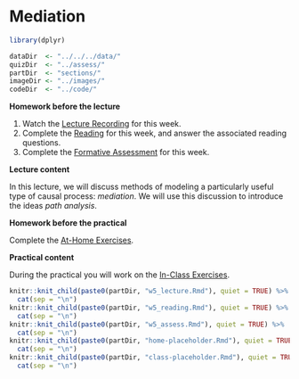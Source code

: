 # Mediation

```{r week5_global_options, include = FALSE}
library(dplyr)

dataDir  <- "../../../data/"
quizDir  <- "../assess/"
partDir  <- "sections/"
imageDir <- "../images/"
codeDir  <- "../code/"
```

**Homework before the lecture**

1. Watch the [Lecture Recording](lecture-3.html) for this week.
1. Complete the [Reading](reading-3.html) for this week, and answer the 
associated reading questions.
1. Complete the [Formative Assessment](formative-assessment-3.html) for this week.

**Lecture content**

In this lecture, we will discuss methods of modeling a particularly useful type
of causal process: *mediation*. We will use this discussion to introduce the
ideas *path analysis*.

**Homework before the practical**

Complete the [At-Home Exercises](at-home-exercises-3.html). 

**Practical content**

During the practical you will work on the [In-Class Exercises](in-class-exercises-3.html).

```{r, echo = FALSE, message = FALSE, warning = FALSE, results = "asis"}
knitr::knit_child(paste0(partDir, "w5_lecture.Rmd"), quiet = TRUE) %>% 
  cat(sep = "\n")
knitr::knit_child(paste0(partDir, "w5_reading.Rmd"), quiet = TRUE) %>% 
  cat(sep = "\n")
knitr::knit_child(paste0(partDir, "w5_assess.Rmd"), quiet = TRUE) %>% 
  cat(sep = "\n")
knitr::knit_child(paste0(partDir, "home-placeholder.Rmd"), quiet = TRUE) %>% 
  cat(sep = "\n")
knitr::knit_child(paste0(partDir, "class-placeholder.Rmd"), quiet = TRUE) %>% 
  cat(sep = "\n")
```
